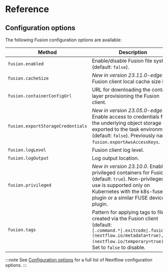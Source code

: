 # Reference

## Configuration options

The following Fusion configuration options are available:

| Method                            | Description                                                                                                                                                                                             |
|-----------------------------------|---------------------------------------------------------------------------------------------------------------------------------------------------------------------------------------------------------|
| `fusion.enabled`                  | Enable/disable Fusion file system (default: `false`).                                                                                                                                                   |
| `fusion.cacheSize`                | _New in version 23.11.0-edge_. Fusion client local cache size limit.                                                                                                                                    |
| `fusion.containerConfigUrl`       | URL for downloading the container layer provisioning the Fusion client.                                                                                                                                 |                                    
| `fusion.exportStorageCredentials` | _New in version 23.05.0-edge_. Enable access to credentials for the underlying object storage are exported to the task environment (default: `false`). Previously named `fusion.exportAwsAccessKeys`.   |
| `fusion.logLevel`                 | Fusion client log level.                                                                                                                                                                                |
| `fusion.logOutput`                | Log output location.                                                                                                                                                                                    |
| `fusion.privileged`               | _New in version 23.10.0_. Enable privileged containers for Fusion (default: `true`). Non-privileged use is supported only on Kubernetes with the k8s-fuse-plugin or a similar FUSE device plugin.       |
| `fusion.tags`                     | Pattern for applying tags to files created via the Fusion client (default: `[.command.*\|.exitcode\|.fusion.*](nextflow.io/metadata=true),[*](nextflow.io/temporary=true)`). Set to `false` to disable. |

:::note
See [Configuration options](https://www.nextflow.io/docs/latest/reference/config.html#configuration-options) for a full list of Nextflow configuration options.
:::